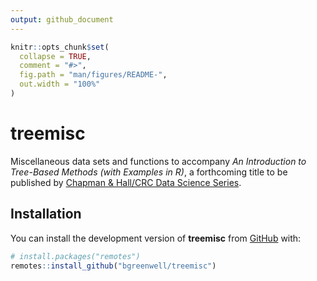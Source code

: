 ```yaml
---
output: github_document
---
```


<!-- README.md is generated from README.Rmd. Please edit that file -->

```r
knitr::opts_chunk$set(
  collapse = TRUE,
  comment = "#>",
  fig.path = "man/figures/README-",
  out.width = "100%"
)
```
# treemisc

<!-- badges: start -->
<!-- badges: end -->

Miscellaneous data sets and functions to accompany *An Introduction to Tree-Based Methods (with Examples in R)*, a forthcoming title to be published by [Chapman & Hall/CRC Data Science Series](https://www.routledge.com/Chapman--HallCRC-Data-Science-Series/book-series/CHDSS).


## Installation

You can install the development version of **treemisc** from [GitHub](https://github.com/) with:

``` r
# install.packages("remotes")
remotes::install_github("bgreenwell/treemisc")
```
